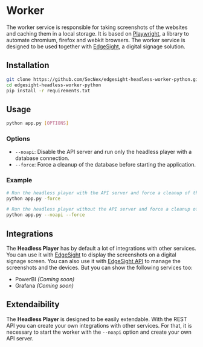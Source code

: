 # Worker

The worker service is responsible for taking screenshots of the websites and caching them in a local storage. It is based on [Playwright](https://playwright.dev/), a library to automate chromium, firefox and webkit browsers. The worker service is designed to be used together with [EdgeSight](https://secnex.io/edgesight), a digital signage solution.

## Installation

```bash
git clone https://github.com/SecNex/edgesight-headless-worker-python.git
cd edgesight-headless-worker-python
pip install -r requirements.txt
```

## Usage

```bash
python app.py [OPTIONS]
```

### Options

- `--noapi`: Disable the API server and run only the headless player with a database connection.
- `--force`: Force a cleanup of the database before starting the application.

### Example

```bash
# Run the headless player with the API server and force a cleanup of the database
python app.py -force

# Run the headless player without the API server and force a cleanup of the database
python app.py --noapi --force
```

## Integrations

The **Headless Player** has by default a lot of integrations with other services. You can use it with [EdgeSight](https://secnex.io/edgesight) to display the screenshots on a digital signage screen. You can also use it with [EdgeSight API](https://secnex.io/edgesight-api) to manage the screenshots and the devices.
But you can show the following services too:

- PowerBI _(Coming soon)_
- Grafana _(Coming soon)_

## Extendaibility

The **Headless Player** is designed to be easily extendable. With the REST API you can create your own integrations with other services. For that, it is necessary to start the worker with the `--noapi` option and create your own API server.